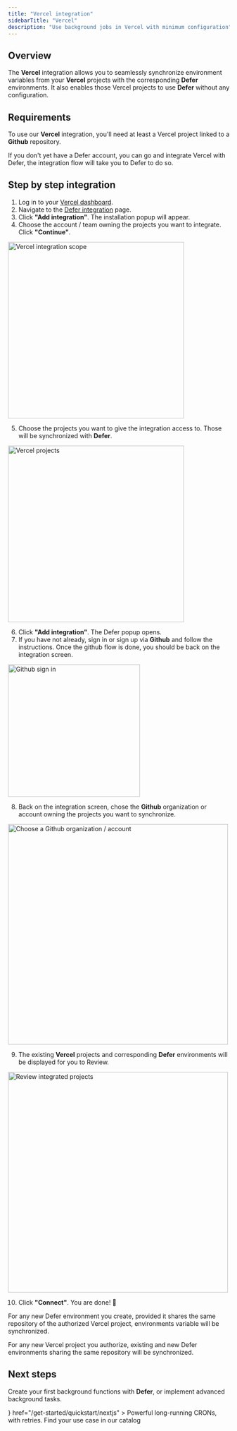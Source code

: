 ```yaml
---
title: "Vercel integration"
sidebarTitle: "Vercel"
description: "Use background jobs in Vercel with minimum configuration"
---
```


## Overview

The **Vercel** integration allows you to seamlessly synchronize environment
variables from your **Vercel** projects with the corresponding **Defer**
environments. It also enables those Vercel projects to use **Defer** without any
configuration.

## Requirements

To use our **Vercel** integration, you'll need at least a Vercel project linked
to a **Github** repository.

<Tip>
  If you don't yet have a Defer account, you can go and integrate Vercel with
  Defer, the integration flow will take you to Defer to do so.
</Tip>

## Step by step integration

1. Log in to your [Vercel dashboard](https://vercel.com/dashboard).
2. Navigate to the [Defer integration](https://vercel.com/integrations/defer)
   page.
3. Click **"Add integration"**. The installation popup will appear.
4. Choose the account / team owning the projects you want to integrate. Click
   **"Continue"**.

<Frame caption="Choose the scope of the integration">
  <img
    src="/images/integrations/vercel/scope.png"
    alt="Vercel integration scope"
    width="400"
  />
</Frame>

5. Choose the projects you want to give the integration access to. Those will be
   synchronized with **Defer**.

<Frame caption="Choose Vercel projects">
  <img
    src="/images/integrations/vercel/projects.png"
    alt="Vercel projects"
    width="400"
  />
</Frame>

6. Click **"Add integration"**. The Defer popup opens.
7. If you have not already, sign in or sign up via **Github** and follow the
   instructions. Once the github flow is done, you should be back on the
   integration screen.

<Frame caption="Sign in via Github">
  <img
    src="/images/integrations/vercel/sign-in.png"
    alt="Github sign in"
    width="300"
  />
</Frame>

8. Back on the integration screen, chose the **Github** organization or account
   owning the projects you want to synchronize.

<Frame caption="Integration screen">
  <img
    src="/images/integrations/vercel/integrate-org.png"
    alt="Choose a Github organization / account"
    width="500"
  />
</Frame>

9. The existing **Vercel** projects and corresponding **Defer** environments
   will be displayed for you to Review.

<Frame caption="Review existing Vercel projects and Defer environments to be synchronized">
  <img
    src="/images/integrations/vercel/integrate-review.png"
    alt="Review integrated projects"
    width="500"
  />
</Frame>

10. Click **"Connect"**. You are done! 🎉

<Note>
  For any new Defer environment you create, provided it shares the same repository of the authorized Vercel project, environments variable will be synchronized.

For any new Vercel project you authorize, existing and new Defer environments
sharing the same repository will be synchronized.

</Note>

## Next steps

Create your first background functions with **Defer**, or implement advanced
background tasks.

<CardGroup cols={2}>
  <Card
    title="Set up with Next.js"
    icon={
      <svg
        className="fill"
        width="24"
        height="24"
        viewBox=".5 -.2 1023 1024.1"
        xmlns="http://www.w3.org/2000/svg"
      >
        <path d="m478.5.6c-2.2.2-9.2.9-15.5 1.4-145.3 13.1-281.4 91.5-367.6 212-48 67-78.7 143-90.3 223.5-4.1 28.1-4.6 36.4-4.6 74.5s.5 46.4 4.6 74.5c27.8 192.1 164.5 353.5 349.9 413.3 33.2 10.7 68.2 18 108 22.4 15.5 1.7 82.5 1.7 98 0 68.7-7.6 126.9-24.6 184.3-53.9 8.8-4.5 10.5-5.7 9.3-6.7-.8-.6-38.3-50.9-83.3-111.7l-81.8-110.5-102.5-151.7c-56.4-83.4-102.8-151.6-103.2-151.6-.4-.1-.8 67.3-1 149.6-.3 144.1-.4 149.9-2.2 153.3-2.6 4.9-4.6 6.9-8.8 9.1-3.2 1.6-6 1.9-21.1 1.9h-17.3l-4.6-2.9c-3-1.9-5.2-4.4-6.7-7.3l-2.1-4.5.2-200.5.3-200.6 3.1-3.9c1.6-2.1 5-4.8 7.4-6.1 4.1-2 5.7-2.2 23-2.2 20.4 0 23.8.8 29.1 6.6 1.5 1.6 57 85.2 123.4 185.9s157.2 238.2 201.8 305.7l81 122.7 4.1-2.7c36.3-23.6 74.7-57.2 105.1-92.2 64.7-74.3 106.4-164.9 120.4-261.5 4.1-28.1 4.6-36.4 4.6-74.5s-.5-46.4-4.6-74.5c-27.8-192.1-164.5-353.5-349.9-413.3-32.7-10.6-67.5-17.9-106.5-22.3-9.6-1-75.7-2.1-84-1.3zm209.4 309.4c4.8 2.4 8.7 7 10.1 11.8.8 2.6 1 58.2.8 183.5l-.3 179.8-31.7-48.6-31.8-48.6v-130.7c0-84.5.4-132 1-134.3 1.6-5.6 5.1-10 9.9-12.6 4.1-2.1 5.6-2.3 21.3-2.3 14.8 0 17.4.2 20.7 2z"></path>
        <path d="m784.3 945.1c-3.5 2.2-4.6 3.7-1.5 2 2.2-1.3 5.8-4 5.2-4.1-.3 0-2 1-3.7 2.1zm-6.9 4.5c-1.8 1.4-1.8 1.5.4.4 1.2-.6 2.2-1.3 2.2-1.5 0-.8-.5-.6-2.6 1.1zm-5 3c-1.8 1.4-1.8 1.5.4.4 1.2-.6 2.2-1.3 2.2-1.5 0-.8-.5-.6-2.6 1.1zm-5 3c-1.8 1.4-1.8 1.5.4.4 1.2-.6 2.2-1.3 2.2-1.5 0-.8-.5-.6-2.6 1.1zm-7.6 4c-3.8 2-3.6 2.8.2.9 1.7-.9 3-1.8 3-2 0-.7-.1-.6-3.2 1.1z"></path>
      </svg>
    }
    href="/get-started/quickstart/nextjs"
  >
    Powerful long-running CRONs, with retries.
  </Card>
  <Card
    title="Job guides and examples"
    icon="box"
    iconType="light"
    href="/guides/overview"
  >
    Find your use case in our catalog
  </Card>
</CardGroup>

